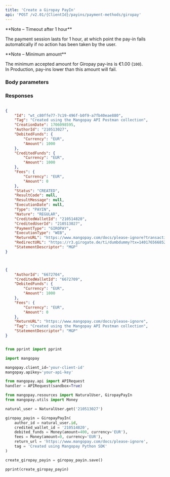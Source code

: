 ```yaml
---
title: 'Create a Giropay PayIn'  
api: 'POST /v2.01/{ClientId}/payins/payment-methods/giropay'  
---
```


  

<Note>  
**Note – Timeout after 1 hour** 
  
The payment session lasts for 1 hour, at which point the pay-in fails automatically if no action has been taken by the user.  
</Note>  

<Note>  
**Note – Minimum amount** 
  
The minimum accepted amount for Giropay pay-ins is €1.00 (`100`).   
In Production, pay-ins lower than this amount will fail.  
</Note>  

### Body parameters  

<AuthorId />  

<CreditedWalletId />  

<DebitedFunds2 />  

<Fees1 />  

<ReturnURL />  

<Tag />  

<StatementDescriptor />  

<ProfilingAttemptReference />  

### Responses  

<AccordionGroup><Accordion title="200 - Created">  

<IdResponse />  

<TagResponse />  

<CreationDateResponse />  

<AuthorIdResponse />  

<DebitedFunds2Response />  

<CreditedFunds2Response />  

<Fees1Response />  

<Status2Response />  

<ResultCodeResponse />  

<ResultMessageResponse />  

<ExecutionDateResponse />  

<TypeResponse />  

<NatureResponse />  

<CreditedWalletIdResponse />  

<CreditedUserIdResponse />  

<PaymentType4Response />  

<ExecutionTypeResponse />  

<ReturnURLResponse />  

<StatementDescriptorResponse /></Accordion></AccordionGroup>  

<ResponseExample>  

```json 200 Created  

{
    "Id": "wt_c80ffe77-7c19-496f-b0f9-a7fb40eae880",
    "Tag": "Created using the Mangopay API Postman collection",
    "CreationDate": 1706098595,
    "AuthorId": "210513027",
    "DebitedFunds": {
        "Currency": "EUR",
        "Amount": 1000
    },
    "CreditedFunds": {
        "Currency": "EUR",
        "Amount": 1000
    },
    "Fees": {
        "Currency": "EUR",
        "Amount": 0
    },
    "Status": "CREATED",
    "ResultCode": null,
    "ResultMessage": null,
    "ExecutionDate": null,
    "Type": "PAYIN",
    "Nature": "REGULAR",
    "CreditedWalletId": "210514820",
    "CreditedUserId": "210513027",
    "PaymentType": "GIROPAY",
    "ExecutionType": "WEB",
    "ReturnURL": "https://www.mangopay.com/docs/please-ignore?transactionId=wt_c80ffe77-7c19-496f-b0f9-a7fb40eae880",
    "RedirectURL": "https://r3.girogate.de/ti/dumbdummy?tx=140176566852&rs=X1JJW7Y7LCkRnu30mozSUGFCnijKDsfE&cs=eec29dd3a3007f06d65ba32ee55eed9a536fdaae5258398a9cfd9aafe2846ca1",
    "StatementDescriptor": "MGP"
}  

 ```  

</ResponseExample>  

<RequestExample>  
  
```json REST  


{
    "AuthorId": "6672704",
    "CreditedWalletId": "6672709",
    "DebitedFunds": {
        "Currency": "EUR",
        "Amount": 1000
    },
    "Fees": {
        "Currency": "EUR",
        "Amount": 0
    },
    "ReturnURL": "https://www.mangopay.com/docs/please-ignore", 
    "Tag": "Created using the Mangopay API Postman collection", 
    "StatementDescriptor": "MGP"
}  
```  

  
```python Python  

from pprint import pprint

import mangopay

mangopay.client_id='your-client-id'
mangopay.apikey='your-api-key'

from mangopay.api import APIRequest
handler = APIRequest(sandbox=True)

from mangopay.resources import NaturalUser, GiropayPayIn
from mangopay.utils import Money

natural_user = NaturalUser.get('210513027')

giropay_payin = GiropayPayIn(
    author_id = natural_user.id,
    credited_wallet_id = '210514820',
    debited_funds = Money(amount=400, currency='EUR'),
    fees = Money(amount=0, currency='EUR'),
    return_url = 'https://www.mangopay.com/docs/please-ignore',
    tag = 'Created using Mangopay Python SDK'
)

create_giropay_payin = giropay_payin.save()

pprint(create_giropay_payin)  
```  

  
</RequestExample>